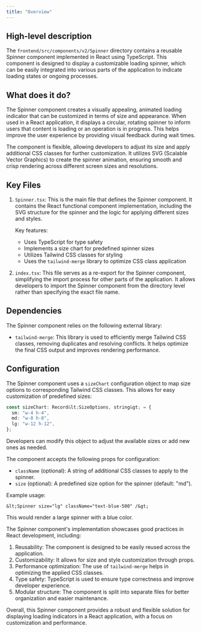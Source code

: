 ```yaml
---
title: "Overview"
---
```


## High-level description
The `frontend/src/components/v2/Spinner` directory contains a reusable Spinner component implemented in React using TypeScript. This component is designed to display a customizable loading spinner, which can be easily integrated into various parts of the application to indicate loading states or ongoing processes.

## What does it do?
The Spinner component creates a visually appealing, animated loading indicator that can be customized in terms of size and appearance. When used in a React application, it displays a circular, rotating spinner to inform users that content is loading or an operation is in progress. This helps improve the user experience by providing visual feedback during wait times.

The component is flexible, allowing developers to adjust its size and apply additional CSS classes for further customization. It utilizes SVG (Scalable Vector Graphics) to create the spinner animation, ensuring smooth and crisp rendering across different screen sizes and resolutions.

## Key Files

1. `Spinner.tsx`:
   This is the main file that defines the Spinner component. It contains the React functional component implementation, including the SVG structure for the spinner and the logic for applying different sizes and styles.

   Key features:
   - Uses TypeScript for type safety
   - Implements a size chart for predefined spinner sizes
   - Utilizes Tailwind CSS classes for styling
   - Uses the `tailwind-merge` library to optimize CSS class application

2. `index.tsx`:
   This file serves as a re-export for the Spinner component, simplifying the import process for other parts of the application. It allows developers to import the Spinner component from the directory level rather than specifying the exact file name.

## Dependencies
The Spinner component relies on the following external library:

- `tailwind-merge`: This library is used to efficiently merge Tailwind CSS classes, removing duplicates and resolving conflicts. It helps optimize the final CSS output and improves rendering performance.

## Configuration
The Spinner component uses a `sizeChart` configuration object to map size options to corresponding Tailwind CSS classes. This allows for easy customization of predefined sizes:

```typescript
const sizeChart: Record&lt;SizeOptions, string&gt; = {
  sm: "w-4 h-4",
  md: "w-8 h-8",
  lg: "w-12 h-12",
};
```

Developers can modify this object to adjust the available sizes or add new ones as needed.

The component accepts the following props for configuration:

- `className` (optional): A string of additional CSS classes to apply to the spinner.
- `size` (optional): A predefined size option for the spinner (default: "md").

Example usage:

```tsx
&lt;Spinner size="lg" className="text-blue-500" /&gt;
```

This would render a large spinner with a blue color.

The Spinner component's implementation showcases good practices in React development, including:

1. Reusability: The component is designed to be easily reused across the application.
2. Customizability: It allows for size and style customization through props.
3. Performance optimization: The use of `tailwind-merge` helps in optimizing the applied CSS classes.
4. Type safety: TypeScript is used to ensure type correctness and improve developer experience.
5. Modular structure: The component is split into separate files for better organization and easier maintenance.

Overall, this Spinner component provides a robust and flexible solution for displaying loading indicators in a React application, with a focus on customization and performance.